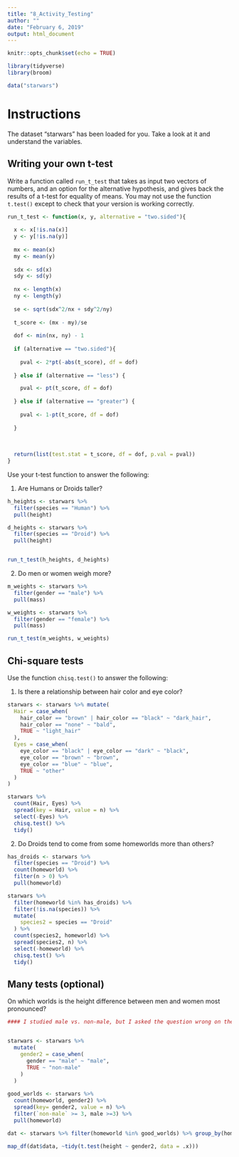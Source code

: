 ```yaml
---
title: "8_Activity_Testing"
author: ""
date: "February 6, 2019"
output: html_document
---
```


```r
knitr::opts_chunk$set(echo = TRUE)
```

```r
library(tidyverse)
library(broom)

data("starwars")
```

# Instructions

The dataset "starwars" has been loaded for you.  Take a look at it and understand the variables. 

## Writing your own t-test

Write a function called `run_t_test` that takes as input two vectors of numbers, and an option for the alternative hypothesis, and gives back the results of a t-test for equality of means.  You may not use the function `t.test()` except to check that your version is working correctly.

```r
run_t_test <- function(x, y, alternative = "two.sided"){
  
  x <- x[!is.na(x)]
  y <- y[!is.na(y)]
  
  mx <- mean(x)
  my <- mean(y)
  
  sdx <- sd(x)
  sdy <- sd(y)
  
  nx <- length(x)
  ny <- length(y)
  
  se <- sqrt(sdx^2/nx + sdy^2/ny)
  
  t_score <- (mx - my)/se
  
  dof <- min(nx, ny) - 1
  
  if (alternative == "two.sided"){
    
    pval <- 2*pt(-abs(t_score), df = dof)
    
  } else if (alternative == "less") {

    pval <- pt(t_score, df = dof)
    
  } else if (alternative == "greater") {
    
    pval <- 1-pt(t_score, df = dof)
    
  }
  
  
  
  return(list(test.stat = t_score, df = dof, p.val = pval))
}
```

Use your t-test function to answer the following:

1. Are Humans or Droids taller?

```r
h_heights <- starwars %>%
  filter(species == "Human") %>%
  pull(height)

d_heights <- starwars %>%
  filter(species == "Droid") %>%
  pull(height)


run_t_test(h_heights, d_heights)

```



2. Do men or women weigh more?

```r
m_weights <- starwars %>%
  filter(gender == "male") %>%
  pull(mass)

w_weights <- starwars %>%
  filter(gender == "female") %>%
  pull(mass)

run_t_test(m_weights, w_weights)
```


## Chi-square tests

Use the function `chisq.test()` to answer the following:

1. Is there a relationship between hair color and eye color?

```r
starwars <- starwars %>% mutate(
  Hair = case_when(
    hair_color == "brown" | hair_color == "black" ~ "dark_hair",
    hair_color == "none" ~ "bald",
    TRUE ~ "light_hair"
  ),
  Eyes = case_when(
    eye_color == "black" | eye_color == "dark" ~ "black",
    eye_color == "brown" ~ "brown",
    eye_color == "blue" ~ "blue",
    TRUE ~ "other"
  )
)

starwars %>% 
  count(Hair, Eyes) %>%
  spread(key = Hair, value = n) %>%
  select(-Eyes) %>%
  chisq.test() %>%
  tidy()
```



2. Do Droids tend to come from some homeworlds more than others?

```r
has_droids <- starwars %>% 
  filter(species == "Droid") %>%
  count(homeworld) %>%
  filter(n > 0) %>%
  pull(homeworld)

starwars %>% 
  filter(homeworld %in% has_droids) %>%
  filter(!is.na(species)) %>%
  mutate(
    species2 = species == "Droid"
  ) %>%
  count(species2, homeworld) %>%
  spread(species2, n) %>%
  select(-homeworld) %>%
  chisq.test() %>%
  tidy()

```



## Many tests (optional)

On which worlds is the height difference between men and women most pronounced?

```r
#### I studied male vs. non-male, but I asked the question wrong on the activity.  My fault!  If you studied male vs. female, only Tattoine has enough observations to do a t-test.


starwars <- starwars %>% 
  mutate(
    gender2 = case_when(
      gender == "male" ~ "male",
      TRUE ~ "non-male"
    )
  )
  
good_worlds <- starwars %>%
  count(homeworld, gender2) %>%
  spread(key= gender2, value = n) %>%
  filter(`non-male` >= 3, male >=3) %>%
  pull(homeworld)

dat <- starwars %>% filter(homeworld %in% good_worlds) %>% group_by(homeworld) %>% nest()

map_df(dat$data, ~tidy(t.test(height ~ gender2, data = .x)))
```

 



